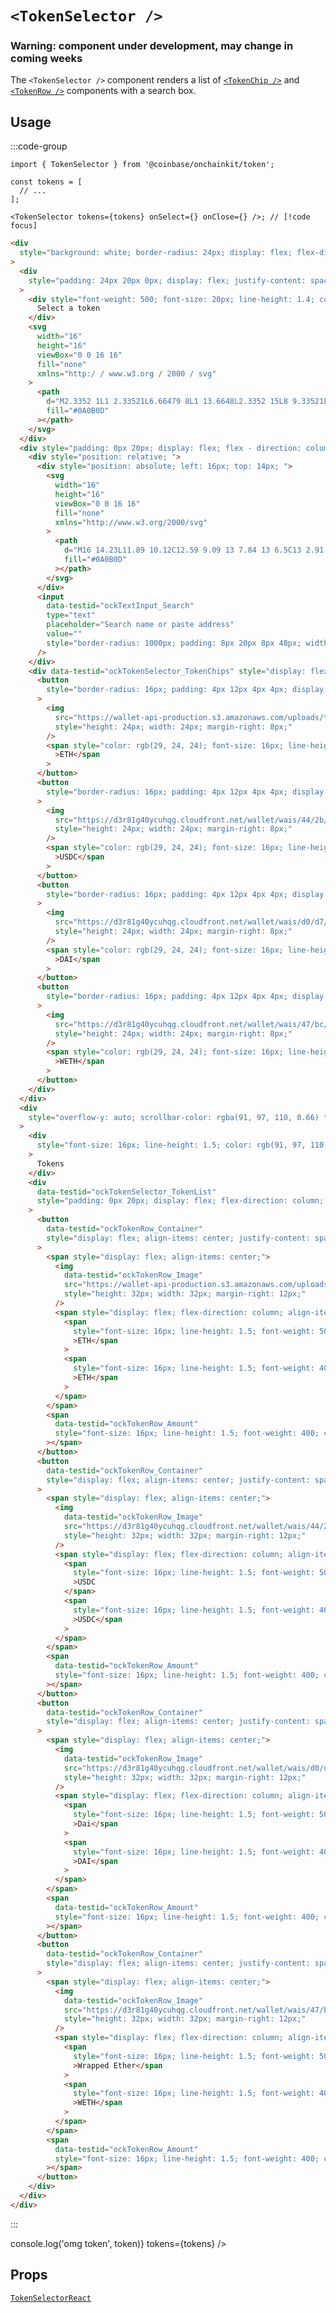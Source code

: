 
# `<TokenSelector />`

### Warning: component under development, may change in coming weeks

The `<TokenSelector />` component renders a list of [`<TokenChip />`](https://onchainkit.xyz/token/token-chip) and [`<TokenRow />`](https://onchainkit.xyz/token/token-row) components with a search box.

## Usage

:::code-group

```tsx [code]
import { TokenSelector } from '@coinbase/onchainkit/token';

const tokens = [
  // ...
];

<TokenSelector tokens={tokens} onSelect={} onClose={} />; // [!code focus]
```

```html [return html]
<div
  style="background: white; border-radius: 24px; display: flex; flex-direction: column; gap: 24px; padding-bottom: 24px; height: 100%;"
>
  <div
    style="padding: 24px 20px 0px; display: flex; justify-content: space-between; align-items: center;"
  >
    <div style="font-weight: 500; font-size: 20px; line-height: 1.4; color: rgb(25, 29, 38);">
      Select a token
    </div>
    <svg
      width="16"
      height="16"
      viewBox="0 0 16 16"
      fill="none"
      xmlns="http:/ / www.w3.org / 2000 / svg"
    >
      <path
        d="M2.3352 1L1 2.33521L6.66479 8L1 13.6648L2.3352 15L8 9.33521L13.6648 15L15 13.6648L9.33521 8L15 2.33521L13.6648 1L8 6.6648L2.3352 1Z"
        fill="#0A0B0D"
      ></path>
    </svg>
  </div>
  <div style="padding: 0px 20px; display: flex; flex - direction: column; gap: 24px; ">
    <div style="position: relative; ">
      <div style="position: absolute; left: 16px; top: 14px; ">
        <svg
          width="16"
          height="16"
          viewBox="0 0 16 16"
          fill="none"
          xmlns="http://www.w3.org/2000/svg"
        >
          <path
            d="M16 14.23L11.89 10.12C12.59 9.09 13 7.84 13 6.5C13 2.91 10.09 0 6.5 0C2.91 0 0 2.91 0 6.5C0 10.09 2.91 13 6.5 13C7.84 13 9.09 12.59 10.13 11.89L14.23 16L16 14.23ZM6.5 10.5C4.29 10.5 2.5 8.71 2.5 6.5C2.5 4.29 4.29 2.5 6.5 2.5C8.71 2.5 10.5 4.29 10.5 6.5C10.5 8.71 8.71 10.5 6.5 10.5Z"
            fill="#0A0B0D"
          ></path>
        </svg>
      </div>
      <input
        data-testid="ockTextInput_Search"
        type="text"
        placeholder="Search name or paste address"
        value=""
        style="border-radius: 1000px; padding: 8px 20px 8px 48px; width: 100%; background: rgb(238, 240, 243); color: rgb(91, 97, 110);"
      />
    </div>
    <div data-testid="ockTokenSelector_TokenChips" style="display: flex; gap: 8px;">
      <button
        style="border-radius: 16px; padding: 4px 12px 4px 4px; display: flex; align-items: center; background: rgb(238, 240, 243); width: fit-content;"
      >
        <img
          src="https://wallet-api-production.s3.amazonaws.com/uploads/tokens/eth_288.png"
          style="height: 24px; width: 24px; margin-right: 8px;"
        />
        <span style="color: rgb(29, 24, 24); font-size: 16px; line-height: 1; font-weight: 500;"
          >ETH</span
        >
      </button>
      <button
        style="border-radius: 16px; padding: 4px 12px 4px 4px; display: flex; align-items: center; background: rgb(238, 240, 243); width: fit-content;"
      >
        <img
          src="https://d3r81g40ycuhqg.cloudfront.net/wallet/wais/44/2b/442b80bd16af0c0d9b22e03a16753823fe826e5bfd457292b55fa0ba8c1ba213-ZWUzYjJmZGUtMDYxNy00NDcyLTg0NjQtMWI4OGEwYjBiODE2"
          style="height: 24px; width: 24px; margin-right: 8px;"
        />
        <span style="color: rgb(29, 24, 24); font-size: 16px; line-height: 1; font-weight: 500;"
          >USDC</span
        >
      </button>
      <button
        style="border-radius: 16px; padding: 4px 12px 4px 4px; display: flex; align-items: center; background: rgb(238, 240, 243); width: fit-content;"
      >
        <img
          src="https://d3r81g40ycuhqg.cloudfront.net/wallet/wais/d0/d7/d0d7784975771dbbac9a22c8c0c12928cc6f658cbcf2bbbf7c909f0fa2426dec-NmU4ZWViMDItOTQyYy00Yjk5LTkzODUtNGJlZmJiMTUxOTgy"
          style="height: 24px; width: 24px; margin-right: 8px;"
        />
        <span style="color: rgb(29, 24, 24); font-size: 16px; line-height: 1; font-weight: 500;"
          >DAI</span
        >
      </button>
      <button
        style="border-radius: 16px; padding: 4px 12px 4px 4px; display: flex; align-items: center; background: rgb(238, 240, 243); width: fit-content;"
      >
        <img
          src="https://d3r81g40ycuhqg.cloudfront.net/wallet/wais/47/bc/47bc3593c2dec7c846b66b7ba5f6fa6bd69ec34f8ebb931f2a43072e5aaac7a8-YmUwNmRjZDUtMjczYy00NDFiLWJhZDUtMzgwNjFmYWM0Njkx"
          style="height: 24px; width: 24px; margin-right: 8px;"
        />
        <span style="color: rgb(29, 24, 24); font-size: 16px; line-height: 1; font-weight: 500;"
          >WETH</span
        >
      </button>
    </div>
  </div>
  <div
    style="overflow-y: auto; scrollbar-color: rgba(91, 97, 110, 0.66) transparent; scrollbar-width: thin;"
  >
    <div
      style="font-size: 16px; line-height: 1.5; color: rgb(91, 97, 110); padding: 0px 0px 0px 20px;"
    >
      Tokens
    </div>
    <div
      data-testid="ockTokenSelector_TokenList"
      style="padding: 0px 20px; display: flex; flex-direction: column; gap: 12px;"
    >
      <button
        data-testid="ockTokenRow_Container"
        style="display: flex; align-items: center; justify-content: space-between; cursor: pointer; padding: 4px 8px; width: 100%;"
      >
        <span style="display: flex; align-items: center;">
          <img
            data-testid="ockTokenRow_Image"
            src="https://wallet-api-production.s3.amazonaws.com/uploads/tokens/eth_288.png"
            style="height: 32px; width: 32px; margin-right: 12px;"
          />
          <span style="display: flex; flex-direction: column; align-items: flex-start;">
            <span
              style="font-size: 16px; line-height: 1.5; font-weight: 500; color: rgb(10, 11, 13);"
              >ETH</span
            >
            <span
              style="font-size: 16px; line-height: 1.5; font-weight: 400; color: rgb(91, 97, 110);"
              >ETH</span
            >
          </span>
        </span>
        <span
          data-testid="ockTokenRow_Amount"
          style="font-size: 16px; line-height: 1.5; font-weight: 400; color: rgb(91, 97, 110);"
        ></span>
      </button>
      <button
        data-testid="ockTokenRow_Container"
        style="display: flex; align-items: center; justify-content: space-between; cursor: pointer; padding: 4px 8px; width: 100%;"
      >
        <span style="display: flex; align-items: center;">
          <img
            data-testid="ockTokenRow_Image"
            src="https://d3r81g40ycuhqg.cloudfront.net/wallet/wais/44/2b/442b80bd16af0c0d9b22e03a16753823fe826e5bfd457292b55fa0ba8c1ba213-ZWUzYjJmZGUtMDYxNy00NDcyLTg0NjQtMWI4OGEwYjBiODE2"
            style="height: 32px; width: 32px; margin-right: 12px;"
          />
          <span style="display: flex; flex-direction: column; align-items: flex-start;">
            <span
              style="font-size: 16px; line-height: 1.5; font-weight: 500; color: rgb(10, 11, 13);"
              >USDC
            </span>
            <span
              style="font-size: 16px; line-height: 1.5; font-weight: 400; color: rgb(91, 97, 110);"
              >USDC</span
            >
          </span>
        </span>
        <span
          data-testid="ockTokenRow_Amount"
          style="font-size: 16px; line-height: 1.5; font-weight: 400; color: rgb(91, 97, 110);"
        ></span>
      </button>
      <button
        data-testid="ockTokenRow_Container"
        style="display: flex; align-items: center; justify-content: space-between; cursor: pointer; padding: 4px 8px; width: 100%;"
      >
        <span style="display: flex; align-items: center;">
          <img
            data-testid="ockTokenRow_Image"
            src="https://d3r81g40ycuhqg.cloudfront.net/wallet/wais/d0/d7/d0d7784975771dbbac9a22c8c0c12928cc6f658cbcf2bbbf7c909f0fa2426dec-NmU4ZWViMDItOTQyYy00Yjk5LTkzODUtNGJlZmJiMTUxOTgy"
            style="height: 32px; width: 32px; margin-right: 12px;"
          />
          <span style="display: flex; flex-direction: column; align-items: flex-start;">
            <span
              style="font-size: 16px; line-height: 1.5; font-weight: 500; color: rgb(10, 11, 13);"
              >Dai</span
            >
            <span
              style="font-size: 16px; line-height: 1.5; font-weight: 400; color: rgb(91, 97, 110);"
              >DAI</span
            >
          </span>
        </span>
        <span
          data-testid="ockTokenRow_Amount"
          style="font-size: 16px; line-height: 1.5; font-weight: 400; color: rgb(91, 97, 110);"
        ></span>
      </button>
      <button
        data-testid="ockTokenRow_Container"
        style="display: flex; align-items: center; justify-content: space-between; cursor: pointer; padding: 4px 8px; width: 100%;"
      >
        <span style="display: flex; align-items: center;">
          <img
            data-testid="ockTokenRow_Image"
            src="https://d3r81g40ycuhqg.cloudfront.net/wallet/wais/47/bc/47bc3593c2dec7c846b66b7ba5f6fa6bd69ec34f8ebb931f2a43072e5aaac7a8-YmUwNmRjZDUtMjczYy00NDFiLWJhZDUtMzgwNjFmYWM0Njkx"
            style="height: 32px; width: 32px; margin-right: 12px;"
          />
          <span style="display: flex; flex-direction: column; align-items: flex-start;">
            <span
              style="font-size: 16px; line-height: 1.5; font-weight: 500; color: rgb(10, 11, 13);"
              >Wrapped Ether</span
            >
            <span
              style="font-size: 16px; line-height: 1.5; font-weight: 400; color: rgb(91, 97, 110);"
              >WETH</span
            >
          </span>
        </span>
        <span
          data-testid="ockTokenRow_Amount"
          style="font-size: 16px; line-height: 1.5; font-weight: 400; color: rgb(91, 97, 110);"
        ></span>
      </button>
    </div>
  </div>
</div>
```

:::

<App>
  <div style={{ height: '450px' }}>
    <TokenSelector onSelect={(token) => console.log('omg token', token)} tokens={tokens} />
  </div>
</App>

## Props

[`TokenSelectorReact`](/token/types#tokenselectorreact)

